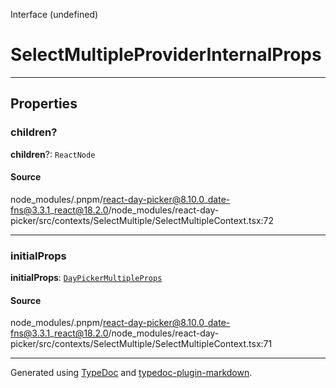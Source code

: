<SectionTitle>Interface (undefined)</SectionTitle>

# SelectMultipleProviderInternalProps

<Description>

</Description>

---

## Properties

<a id="children" name="children"></a>

### children?

<SignatureMemberIdentifier>**children**?: `ReactNode`</SignatureMemberIdentifier>

#### Source

node\_modules/.pnpm/react-day-picker@8.10.0\_date-fns@3.3.1\_react@18.2.0/node\_modules/react-day-picker/src/contexts/SelectMultiple/SelectMultipleContext.tsx:72

***

<a id="initialprops" name="initialprops"></a>

### initialProps

<SignatureMemberIdentifier>**initialProps**: [`DayPickerMultipleProps`](/api/main/interfaces/DayPickerMultipleProps.md)</SignatureMemberIdentifier>

#### Source

node\_modules/.pnpm/react-day-picker@8.10.0\_date-fns@3.3.1\_react@18.2.0/node\_modules/react-day-picker/src/contexts/SelectMultiple/SelectMultipleContext.tsx:71

***

Generated using [TypeDoc](https://typedoc.org) and [typedoc-plugin-markdown](https://typedoc-plugin-markdown.org).
